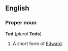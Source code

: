 {{wikipedia}}
==English==
===Proper noun===
'''Ted''' (''plural'' '''Teds''')

#A short form of [[Edward]].
